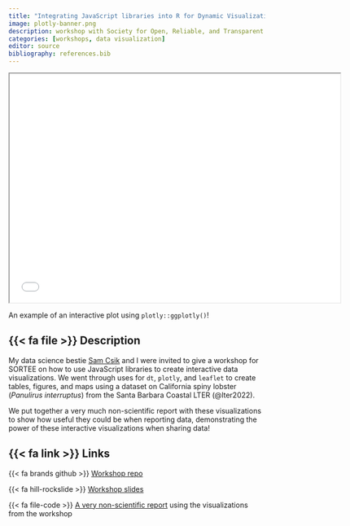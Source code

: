 ```yaml
---
title: "Integrating JavaScript libraries into R for Dynamic Visualizations"
image: plotly-banner.png
description: workshop with Society for Open, Reliable, and Transparent Ecology and Evolutionary Biology (SORTEE)
categories: [workshops, data visualization]
editor: source
bibliography: references.bib
---
```


<p align="center">
  <iframe src="plotly.html" width="650" height="450" alt="An interactive boxplot with points representing total lobster count at a given site in a given year. There are two boxes, one representing marine protected areas and the other representing non-protected areas. There are more lobsters in the marine protected areas than non-marine protected areas!"></iframe>
</p>
<p class="custom-figcaption">
An example of an interactive plot using `plotly::ggplotly()`!
</p>

## {{< fa file >}} Description

My data science bestie [Sam Csik](https://samanthacsik.github.io/) and I were invited to give a workshop for SORTEE on how to use JavaScript libraries to create interactive data visualizations. We went through uses for `dt`, `plotly`, and `leaflet` to create tables, figures, and maps using a dataset on California spiny lobster (_Panulirus interruptus_) from the Santa Barbara Coastal LTER (@lter2022).  

We put together a very much non-scientific report with these visualizations to show how useful they could be when reporting data, demonstrating the power of these interactive visualizations when sharing data! 

## {{< fa link >}} Links

{{< fa brands github >}} [Workshop repo](https://github.com/samanthacsik/SORTEE-May2023)  

{{< fa hill-rockslide >}} [Workshop slides](https://docs.google.com/presentation/d/1F5wKhd_8nX2x3dMvxZM5sE-pPPDgrQAKkFC4KGlE8jw/edit?usp=sharing)  

{{< fa file-code >}} [A very non-scientific report](https://samanthacsik.github.io/SORTEE-May2023/example-reports/report-qmd.html) using the visualizations from the workshop 
